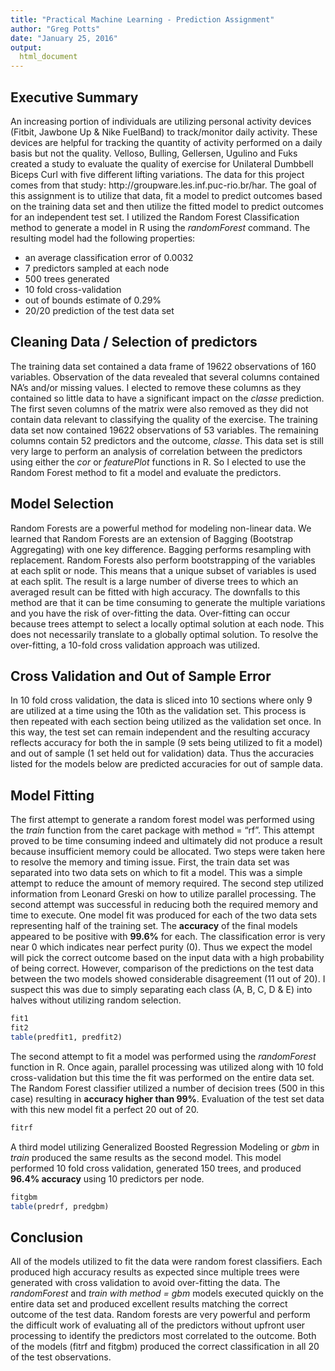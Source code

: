 ```yaml
---
title: "Practical Machine Learning - Prediction Assignment"
author: "Greg Potts"
date: "January 25, 2016"
output: 
  html_document
---
```


## Executive Summary
An increasing portion of individuals are utilizing personal activity devices (Fitbit, Jawbone Up & Nike FuelBand) to track/monitor daily activity. These devices are helpful for tracking the quantity of activity performed on a daily basis but not the quality. Velloso, Bulling, Gellersen, Ugulino and Fuks created a study to evaluate the quality of exercise for Unilateral Dumbbell Biceps Curl with five different lifting variations. The data for this project comes from that study: http://groupware.les.inf.puc-rio.br/har.
The goal of this assignment is to utilize that data, fit a model to predict outcomes based on the training data set and then utilize the fitted model to predict outcomes for an independent test set. I utilized the Random Forest Classification method to generate a model in R using the *randomForest* command. The resulting model had the following properties:

* an average classification error of 0.0032
* 7 predictors sampled at each node
* 500 trees generated
* 10 fold cross-validation
* out of bounds estimate of 0.29%
* 20/20 prediction of the test data set

## Cleaning Data / Selection of predictors
The training data set contained a data frame of 19622 observations of 160 variables. Observation of the data revealed that several columns contained NA's and/or missing values. I elected to remove these columns as they contained so little data to have a significant impact on the *classe* prediction.  The first seven columns of the matrix were also removed as they did not contain data relevant to classifying the quality of the exercise. The training data set now contained 19622 observations of 53 variables.
The remaining columns contain 52 predictors and the outcome, *classe*. This data set is still very large to perform an analysis of correlation between the predictors using either the *cor* or *featurePlot* functions in R. So I elected to use the Random Forest method to fit a model and evaluate the predictors.

## Model Selection
Random Forests are a powerful method for modeling non-linear data. We learned that Random Forests are an extension of Bagging (Bootstrap Aggregating) with one key difference. Bagging performs resampling with replacement. Random Forests also perform bootstrapping of the variables at each split or node. This means that a unique subset of variables is used at each split. The result is a large number of diverse trees to which an averaged result can be fitted with high accuracy. The downfalls to this method are that it can be time consuming to generate the multiple variations and you have the risk of over-fitting the data. Over-fitting can occur because trees attempt to select a locally optimal solution at each node. This does not necessarily translate to a globally optimal solution.  To resolve the over-fitting, a 10-fold cross validation approach was utilized.

## Cross Validation and Out of Sample Error
In 10 fold cross validation, the data is sliced into 10 sections where only 9 are utilized at a time using the 10th as the validation set. This process is then repeated with each section being utilized as the validation set once. In this way, the test set can remain independent and the resulting accuracy reflects accuracy for both the in sample (9 sets being utilized to fit a model) and out of sample (1 set held out for validation) data. Thus the accuracies listed for the models below are predicted accuracies for out of sample data.

## Model Fitting
The first attempt to generate a random forest model was performed using the *train* function from the caret package with method = "rf". This attempt proved to be time consuming indeed and ultimately did not produce a result because insufficient memory could be allocated. Two steps were taken here to resolve the memory and timing issue. First, the train data set was separated into two data sets on which to fit a model. This was a simple attempt to reduce the amount of memory required. The second step utilized information from Leonard Greski on how to utilize parallel processing. The second attempt was successful in reducing both the required memory and time to execute. One model fit was produced for each of the two data sets representing half of the training set. The **accuracy** of the final models appeared to be positive with **99.6%** for each. The classification error is very near 0 which indicates near perfect purity (0). Thus we expect the model will pick the correct outcome based on the input data with a high probability of being correct. However, comparison of the predictions on the test data between the two models showed considerable disagreement (11 out of 20). I suspect this was due to simply separating each class (A, B, C, D & E) into halves without utilizing random selection.

```r
fit1
fit2
table(predfit1, predfit2)
```

The second attempt to fit a model was performed using the *randomForest* function in R. Once again, parallel processing was utilized along with 10 fold cross-validation but this time the fit was performed on the entire data set.  The Random Forest classifier utilized a number of decision trees (500 in this case) resulting in **accuracy higher than 99%**. Evaluation of the test set data with this new model fit a perfect 20 out of 20.

```r
fitrf
```

A third model utilizing Generalized Boosted Regression Modeling or *gbm* in *train* produced the same results as the second model. This model performed 10 fold cross validation, generated 150 trees, and produced **96.4% accuracy** using 10 predictors per node.

```r
fitgbm
table(predrf, predgbm)
```

## Conclusion
All of the models utilized to fit the data were random forest classifiers. Each produced high accuracy results as expected since multiple trees were generated with cross validation to avoid over-fitting the data. The *randomForest* and *train with method = gbm* models executed quickly on the entire data set and produced excellent results matching the correct outcome of the test data. Random forests are very powerful and perform the difficult work of evaluating all of the predictors without upfront user processing to identify the predictors most correlated to the outcome. Both of the models (fitrf and fitgbm) produced the correct classification in all 20 of the test observations.
